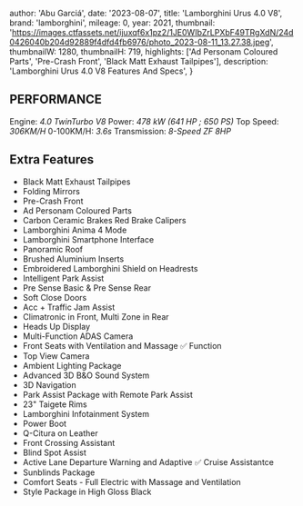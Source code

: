 
  author: 'Abu Garciá',
  date: '2023-08-07',
  title: 'Lamborghini Urus 4.0 V8',
  brand: 'lamborghini',
  mileage: 0,
  year: 2021,
  thumbnail: 'https://images.ctfassets.net/ijuxqf6x1pz2/1JE0WIbZrLPXbF49TRgXdN/24d0426040b204d92889f4dfd4fb6976/photo_2023-08-11_13.27.38.jpeg',
  thumbnailW: 1280,
  thumbnailH: 719,
  highlights: ['Ad Personam Coloured Parts', 'Pre-Crash Front', 'Black Matt Exhaust Tailpipes'],
  description: 'Lamborghini Urus 4.0 V8 Features And Specs',
}


## PERFORMANCE
Engine: *4.0 TwinTurbo V8*
Power: *478 kW (641 HP ; 650 PS)*
Top Speed: *306KM/H*
0-100KM/H: *3.6s*
Transmission: *8-Speed ZF 8HP*

## Extra Features
- Black Matt Exhaust Tailpipes
- Folding Mirrors 
- Pre-Crash Front 
- Ad Personam Coloured Parts
- Carbon Ceramic Brakes Red Brake Calipers 
- Lamborghini Anima 4 Mode
- Lamborghini Smartphone Interface 
- Panoramic Roof 
- Brushed Aluminium Inserts
- Embroidered Lamborghini Shield on Headrests 
- Intelligent Park Assist 
- Pre Sense Basic & Pre Sense Rear
- Soft Close Doors 
- Acc + Traffic Jam Assist 
- Climatronic in Front, Multi Zone in Rear
- Heads Up Display 
- Multi-Function ADAS Camera 
- Front Seats with Ventilation and Massage ✅ Function 
- Top View Camera 
- Ambient Lighting Package 
- Advanced 3D B&O Sound System 
- 3D Navigation 
- Park Assist Package with Remote Park Assist 
- 23" Taigete Rims
- Lamborghini Infotainment System 
- Power Boot 
- Q-Citura on Leather 
- Front Crossing Assistant 
- Blind Spot Assist 
- Active Lane Departure Warning and Adaptive ✅ Cruise Assistantce 
- Sunblinds Package 
- Comfort Seats - Full Electric with Massage and Ventilation 
- Style Package in High Gloss Black
